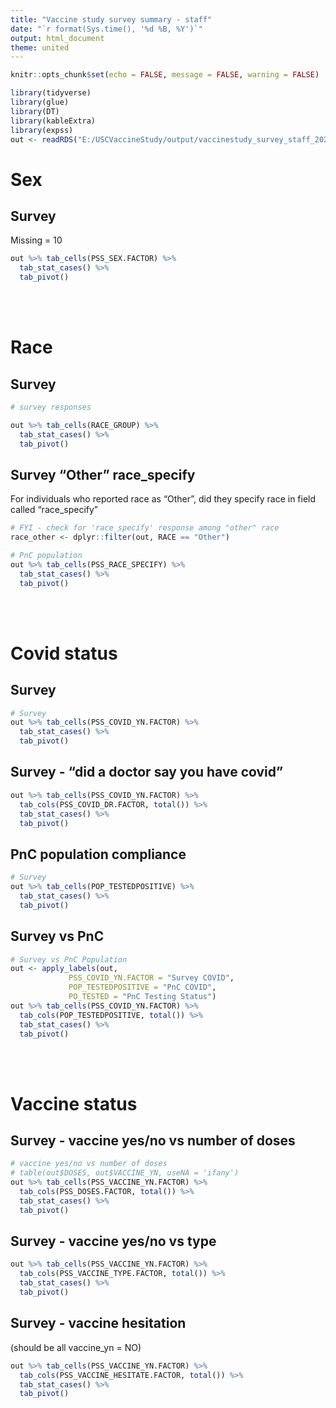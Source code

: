 ```yaml
---
title: "Vaccine study survey summary - staff"
date: "`r format(Sys.time(), '%d %B, %Y')`"
output: html_document
theme: united
---
```


```r
knitr::opts_chunk$set(echo = FALSE, message = FALSE, warning = FALSE)
```

<!-- <style type="text/css"> -->
<!-- .main-container { -->
<!--   max-width: 1800px !important; -->
<!--   margin-left: auto; -->
<!--   margin-right: auto; -->
<!-- } -->

<!-- table, td, th { -->
<!--   border: none; -->
<!--   padding-left: 1em; -->
<!--   padding-right: 1em; -->
<!--   margin-top: 1em; -->
<!--   margin-bottom: 1em; -->
<!-- } -->

<!-- /* Whole document: */ -->
<!-- body{ -->
<!--   font-family: Arial; -->
<!--   font-size: 12pt; -->
<!-- } -->
<!-- /* Headers */ -->
<!-- h1{ -->
<!-- font-size: 18pt; -->
<!-- } -->

<!-- h2,h3,h4,h5,h6{ -->
<!-- font-size: 17pt; -->
<!-- } -->



</style>

```r
library(tidyverse)
library(glue)
library(DT)
library(kableExtra)
library(expss)
out <- readRDS("E:/USCVaccineStudy/output/vaccinestudy_survey_staff_2021-06-09.rds")
```


<!-- # Comments   -->

<!-- Summary tables for Vaccine study survey responses. We matched survey responses with PnC using a combination of name, DOB, and email. We limited responses to those flagged as "survey completed" -->

<!-- ## Data sources: -->
<!-- - Population: PnC report "SARS-CoV-2 USC Population Compliance Report"   -->
<!--   - DOB and Email (for matchin purposes)   -->
<!--   - Testing/infection status (see below)   -->
<!-- - Vaccination: PnC report "COVID Vaccine 1st and 2nd Dose Received - Including History Documentation"   -->
<!-- - Testing: PnC report "SARS-CoV-2 Viral Lab Panel Detail [Biostats]"   -->
<!--   - main source of testing/infection status   -->
<!-- - Survey: Redcap   -->

<!-- ## Questions -->
<!-- - Testing and population reports don't seem to match 100% (~ 1500 of them are students). Tables below are based only on population compliance and vaccine reports   -->
<!-- - a few individuals responded to the survey more than once, with different responses in some fields - sometimes because of typos, different emails, or changes in response for some fields. I chose to keep the most recent entries in these cases   -->


<!-- ---  -->

# Sex

## Survey
Missing = 10
```r
out %>% tab_cells(PSS_SEX.FACTOR) %>% 
  tab_stat_cases() %>%
  tab_pivot()
```

<!-- ## PnC population compliance -->
<!-- ```{r} -->
<!-- out %>% tab_cells(SEX_PNC) %>%  -->
<!--   tab_stat_cases() %>% -->
<!--   tab_pivot() -->
<!-- ``` -->

<!-- ## Survey vs PnC -->
<!-- ```{r} -->
<!-- out %>% tab_cells(SEX.FACTOR) %>%  -->
<!--   tab_cols(SEX_PNC, total()) %>% -->
<!--   tab_stat_cases() %>% -->
<!--   tab_pivot() -->
<!-- ``` -->

<br><br>

# Race

## Survey
```r
# survey responses

out %>% tab_cells(RACE_GROUP) %>% 
  tab_stat_cases() %>%
  tab_pivot()
```

<!-- ## Survey (multi-racial group) -->

<!-- Create multi-racial category   -->
<!-- Latinx + white, asian, middle eastern, or 'other' = combine with latinx group   -->
<!-- Latinx + black = combine with black group   -->
<!-- All else multiple choice race = multi_racial -->

<!-- ```{r} -->
<!-- out <- out %>% -->
<!--   mutate(race_simple =  case_when(race %in% c("Asian,Latinx", "Latinx,ME", "Latinx,White", "Latinx,Other") ~ "Latinx",  -->
<!--                                   race %in% c("Black,Latinx") ~ "Black",  -->
<!--                                   !race %in% c("Black", "Asian", "White", "Latinx", "AIAN", "NHPI", "Other") ~ "Multi_racial", -->
<!--                                   TRUE ~ race)) -->

<!-- # survey responses - group multi-racial response into single group -->
<!-- # table(out$race_simple) -->
<!-- out %>% tab_cells(race_simple) %>%  -->
<!--   tab_stat_cases() %>% -->
<!--   tab_pivot() -->
<!-- ``` -->


## Survey "Other" race_specify
For individuals who reported race as "Other", did they specify race in field called "race_specify"

```r
# FYI - check for 'race_specify' response among "other" race
race_other <- dplyr::filter(out, RACE == "Other")

# PnC population
out %>% tab_cells(PSS_RACE_SPECIFY) %>% 
  tab_stat_cases() %>%
  tab_pivot()
```


<!-- ## PnC population compliance  -->
<!-- ```{r} -->
<!-- # PnC population - collapse groups -->
<!-- out <- out %>%  -->
<!--   mutate(ETHNICITY_SIMPLE = case_when(ETHNICITY %in% c("Asia Indian/Indian-American/Pakistani-American", "Asian/Asian-American", "Chinese/Chinese-American", "Filipino/Filipino-American", "Korean/Korean-American") ~ "pnc_Asian",  -->
<!--                                       ETHNICITY %in% c("Mexican/Mexican-American/Chicano", "Spanish-American/Hispanic/Latino") ~ "pnc_Latinx",  -->
<!--                                       ETHNICITY %in% c("American Indian/Alaskan Native") ~ "pnc_AIAN",  -->
<!--                                       ETHNICITY %in% c("Middle East") ~ "pnc_ME",  -->
<!--                                       ETHNICITY %in% c("White/European/European-American") ~ "pnc_White",  -->
<!--                                       ETHNICITY %in% c("Black Or African-American") ~ "pnc_Black",  -->
<!--                                       ETHNICITY %in% c("Native Hawaiian/Pacific Islander") ~ "pnc_NHPI", -->
<!--                                       TRUE ~ ETHNICITY)) -->
<!-- out %>% tab_cells(ETHNICITY) %>%  -->
<!--   tab_stat_cases() %>% -->
<!--   tab_pivot() -->

<!-- ``` -->



<!-- ## Survey vs PnC -->

<!-- Combined race PnC groups into broader categories   -->
<!-- - "Asia Indian/Indian-American/Pakistani-American", "Asian/Asian-American", "Chinese/Chinese-American", "Filipino/Filipino-American", "Korean/Korean-American" = pnc_Asian   -->
<!-- - "Mexican/Mexican-American/Chicano", "Spanish-American/Hispanic/Latino" = pnc_Latinx   -->
<!-- - "American Indian/Alaskan Native" = pnc_AIAN   -->
<!-- - "Middle East" = pnc_ME    -->
<!-- - "White/European/European-American" = pnc_white   -->
<!-- - "Black Or African-American" = pnc_black -->

<!-- ```{r} -->
<!-- # PnC population vs Survey -->
<!-- out <- apply_labels(out,  -->
<!--                     ETHNICITY_SIMPLE = "PnC Race",  -->
<!--                     race_simple = "Survey Race") -->


<!-- out %>% tab_cells(race_simple) %>%  -->
<!--   tab_cols(ETHNICITY_SIMPLE, total()) %>% -->
<!--   tab_stat_cases() %>% -->
<!--   tab_pivot() -->
<!-- ``` -->

<br><br>


# Covid status

## Survey
```r
# Survey
out %>% tab_cells(PSS_COVID_YN.FACTOR) %>% 
  tab_stat_cases() %>%
  tab_pivot()
```

## Survey - "did a doctor say you have covid"
```r
out %>% tab_cells(PSS_COVID_YN.FACTOR) %>% 
  tab_cols(PSS_COVID_DR.FACTOR, total()) %>%
  tab_stat_cases() %>%
  tab_pivot()
```


## PnC population compliance
```r
# Survey
out %>% tab_cells(POP_TESTEDPOSITIVE) %>% 
  tab_stat_cases() %>%
  tab_pivot()
```


## Survey vs PnC
```r
# Survey vs PnC Population
out <- apply_labels(out, 
             PSS_COVID_YN.FACTOR = "Survey COVID", 
             POP_TESTEDPOSITIVE = "PnC COVID", 
             PO_TESTED = "PnC Testing Status")
out %>% tab_cells(PSS_COVID_YN.FACTOR) %>% 
  tab_cols(POP_TESTEDPOSITIVE, total()) %>% 
  tab_stat_cases() %>%
  tab_pivot()
```


<br><br>

# Vaccine status

## Survey - vaccine yes/no vs number of doses
```r
# vaccine yes/no vs number of doses
# table(out$DOSES, out$VACCINE_YN, useNA = 'ifany')
out %>% tab_cells(PSS_VACCINE_YN.FACTOR) %>% 
  tab_cols(PSS_DOSES.FACTOR, total()) %>% 
  tab_stat_cases() %>%
  tab_pivot()
```

## Survey - vaccine yes/no vs type
```r
out %>% tab_cells(PSS_VACCINE_YN.FACTOR) %>% 
  tab_cols(PSS_VACCINE_TYPE.FACTOR, total()) %>% 
  tab_stat_cases() %>%
  tab_pivot()
```

## Survey - vaccine hesitation
(should be all vaccine_yn = NO)
```r
out %>% tab_cells(PSS_VACCINE_YN.FACTOR) %>% 
  tab_cols(PSS_VACCINE_HESITATE.FACTOR, total()) %>% 
  tab_stat_cases() %>%
  tab_pivot()
```


<!-- ## PnC population compliance -->
<!-- (individuals who have received at least one dose of vaccine. As of 4/19, 829/881 students have received both doses of a COVID19 vaccine) -->
<!-- ```{r} -->

<!-- # have received at least one dose of vaccine -->
<!-- out <- out %>%  -->
<!--   mutate(isVaccinated = case_when(isFullyVaccinated == 1 | isPartiallyVaccinated == 1 ~ 1,  -->
<!--                                   TRUE ~ 0)) -->

<!-- out %>% tab_cells(isVaccinated) %>%  -->
<!--   tab_stat_cases() %>% -->
<!--   tab_pivot() -->
<!-- ``` -->


<!-- ## Survey vs PnC -->
<!-- ```{r} -->
<!-- out <- mutate(out, isVaccinated_na = case_when(is.na(isVaccinated) ~ 0,  -->
<!--                                      TRUE ~ isVaccinated)) -->
<!-- out <- apply_labels(out, -->
<!--                    VACCINE_YN.FACTOR = "Survey vaccine status",  -->
<!--                    isVaccinated_na = "PnC vaccine status") -->
<!-- out %>% tab_cells(VACCINE_YN.FACTOR) %>%  -->
<!--   tab_cols(isVaccinated_na, total()) %>%  -->
<!--   tab_stat_cases() %>% -->
<!--   tab_pivot() -->

<!-- # kable(addmargins(table(out$VACCINE_YN, out$isVaccinated, useNA = 'ifany'))) -->
<!-- # out %>% tab_cells(VACCINE_YN) %>%  -->
<!-- #   tab_cols(isVaccinated, total()) %>%  -->
<!-- #   tab_stat_cases() %>% -->
<!-- #   tab_pivot() -->
<!-- ``` -->



<!-- <br><br> -->



<!-- # Counts by sex, race, vaccination and covid status -->
<!-- Based on survey responses only -->


<!-- ## sex, race, vaccination -->
<!-- ```{r} -->
<!-- out %>% tab_cells(race_simple) %>% -->
<!--   tab_cols(list(SEX.FACTOR %nest% VACCINE_YN.FACTOR) ) %>% -->
<!--   tab_stat_cases() %>% -->
<!--   tab_pivot() -->
<!-- ``` -->

<!-- <br> -->

<!-- ## sex, race, vaccination -- NO (known) covid infections -->
<!-- ```{r} -->
<!-- out_covidNo <- filter(out, COVID_YN.FACTOR == "No") -->

<!-- out_covidNo %>% tab_cells(race_simple) %>% -->
<!--   tab_cols(list(SEX.FACTOR %nest% VACCINE_YN.FACTOR) ) %>% -->
<!--   tab_stat_cases() %>% -->
<!--   tab_pivot() -->
<!-- ``` -->

<!-- <br> -->

<!-- ## sex, race, vaccination -- YES covid infections -->
<!-- ```{r} -->
<!-- out_covidYes <- filter(out, COVID_YN.FACTOR == "Yes") -->

<!-- out_covidYes %>% tab_cells(race_simple) %>% -->
<!--   tab_cols(list(SEX.FACTOR %nest% VACCINE_YN.FACTOR) ) %>% -->
<!--   tab_stat_cases() %>% -->
<!--   tab_pivot() -->
<!-- ``` -->

